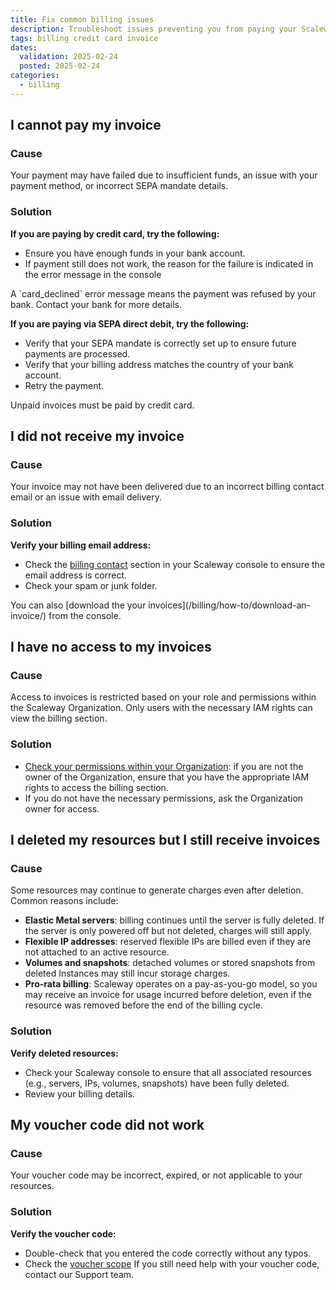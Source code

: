 ```yaml
---
title: Fix common billing issues
description: Troubleshoot issues preventing you from paying your Scaleway invoice.
tags: billing credit card invoice
dates:
  validation: 2025-02-24
  posted: 2025-02-24
categories:
  - billing
---
```


## I cannot pay my invoice

### Cause
Your payment may have failed due to insufficient funds, an issue with your payment method, or incorrect SEPA mandate details.

### Solution
**If you are paying by credit card, try the following:**
 - Ensure you have enough funds in your bank account. 
 - If payment still does not work, the reason for the failure is indicated in the error message in the console
<Message type="tip">
  A `card_declined` error message means the payment was refused by your bank. Contact your bank for more details.
</Message>

**If you are paying via SEPA direct debit, try the following:**
- Verify that your SEPA mandate is correctly set up to ensure future payments are processed.
- Verify that your billing address matches the country of your bank account.
- Retry the payment.
<Message type="requirement">
  Unpaid invoices must be paid by credit card.
</Message>

## I did not receive my invoice

### Cause
Your invoice may not have been delivered due to an incorrect billing contact email or an issue with email delivery.

### Solution
**Verify your billing email address:**
- Check the [billing contact](/billing/faq/#how-can-i-add-a-billing-contact-to-my-account) section in your Scaleway console to ensure the email address is correct. 
- Check your spam or junk folder.
<Message type="tip">
  You can also [download the your invoices](/billing/how-to/download-an-invoice/) from the console.
</Message>

## I have no access to my invoices 

### Cause
Access to invoices is restricted based on your role and permissions within the Scaleway Organization. Only users with the necessary IAM rights can view the billing section.

### Solution
- [Check your permissions within your Organization](/iam/quickstart/#how-to-give-permissions-to-users-and-applications-via-policies): if you are not the owner of the Organization, ensure that you have the appropriate IAM rights to access the billing section.
- If you do not have the necessary permissions, ask the Organization owner for access.

## I deleted my resources but I still receive invoices

### Cause
Some resources may continue to generate charges even after deletion. Common reasons include:
- **Elastic Metal servers**: billing continues until the server is fully deleted. If the server is only powered off but not deleted, charges will still apply.
- **Flexible IP addresses**: reserved flexible IPs are billed even if they are not attached to an active resource.
- **Volumes and snapshots**: detached volumes or stored snapshots from deleted Instances may still incur storage charges.
- **Pro-rata billing**: Scaleway operates on a pay-as-you-go model, so you may receive an invoice for usage incurred before deletion, even if the resource was removed before the end of the billing cycle.

### Solution 
**Verify deleted resources:** 
- Check your Scaleway console to ensure that all associated resources (e.g., servers, IPs, volumes, snapshots) have been fully deleted.
- Review your billing details.

## My voucher code did not work

### Cause
Your voucher code may be incorrect, expired, or not applicable to your resources.

### Solution
**Verify the voucher code:**
- Double-check that you entered the code correctly without any typos.
- Check the [voucher scope](/billing/how-to/redeem-voucher-code/#understanding-voucher-scope)
If you still need help with your voucher code, contact our Support team. 